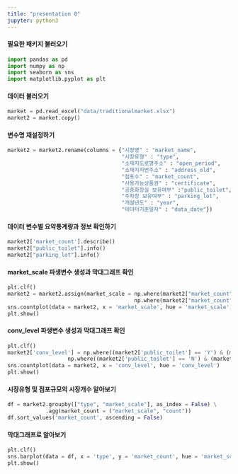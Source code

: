 ```yaml
---
title: "presentation 0"
jupyter: python3
---
```


#### 필요한 패키지 불러오기

```python
import pandas as pd
import numpy as np
import seaborn as sns
import matplotlib.pyplot as plt
```

#### 데이터 불러오기

```python
market = pd.read_excel("data/traditionalmarket.xlsx")
market2 = market.copy()
```

#### 변수명 재설정하기

```python
market2 = market2.rename(columns = {"시장명" : "market_name", 
                                    "시장유형" : "type",
                                    "소재지도로명주소" : "open_period",
                                    "소재지지번주소" : "address_old",
                                    "점포수" : "market_count",
                                    "사용가능상품권" : "certificate",
                                    "공중화장실 보유여부" :"public_toilet",
                                    "주차장 보유여부" : "parking_lot",
                                    "개설년도" : "year",
                                    "데이터기준일자" : "data_date"})
```

#### 데이터 변수별 요약통계량과 정보 확인하기

```python
market2['market_count'].describe()
market2["public_toilet"].info()
market2["parking_lot"].info()
```

#### market_scale 파생변수 생성과 막대그래프 확인

```python
plt.clf()
market2 = market2.assign(market_scale = np.where(market2["market_count"] >= 134, "large", 
                                        np.where(market2["market_count"] >= 50, "medium", "small")))
sns.countplot(data = market2, x = 'market_scale', hue = 'market_scale')
plt.show()
```

#### conv_level 파생변수 생성과 막대그래프 확인

```python
plt.clf()
market2['conv_level'] = np.where((market2['public_toilet'] == 'Y') & (market2['parking_lot'] == 'Y'), 'high', 
                   np.where((market2['public_toilet'] == 'N') & (market2['public_toilet'] == 'N') , 'low', 'intermediate'))
sns.countplot(data = market2, x = 'conv_level', hue = 'conv_level')
plt.show()
```

#### 시장유형 및 점포규모의 시장개수 알아보기

```python
df = market2.groupby(["type", "market_scale"], as_index = False) \
            .agg(market_count = ("market_scale", "count"))
df.sort_values('market_count', ascending = False)
```

#### 막대그래프로 알아보기

```python
plt.clf()
sns.barplot(data = df, x = 'type', y = 'market_count', hue = 'market_scale')
plt.show()
```
